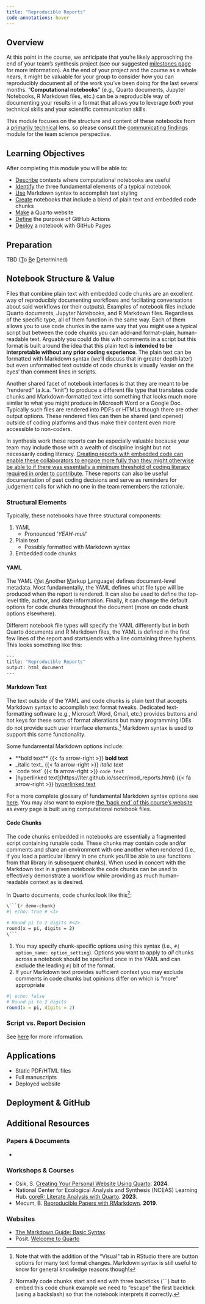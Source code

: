 ```yaml
---
title: "Reproducible Reports"
code-annotations: hover
---
```


## Overview

At this point in the course, we anticipate that you're likely approaching the end of your team's synthesis project (see our suggested [milestones page](https://lter.github.io/ssecr/proj_milestones.html) for more information). As the end of your project and the course as a whole nears, it might be valuable for your group to consider how you can reproducibly document all of the work you've been doing for the last several months. "**Computational notebooks**" (e.g., Quarto documents, Jupyter Notebooks, R Markdown files, etc.) can be a reproducible way of documenting your results in a format that allows you to leverage _both_ your technical skills and your scientific communication skills.

This module focuses on the structure and content of these notebooks from a <u>primarily technical</u> lens, so please consult the [communicating findings](https://lter.github.io/ssecr/mod_findings.html) module for the team science perspective.

## Learning Objectives

After completing this module you will be able to: 

- <u>Describe</u> contexts where computational notebooks are useful
- <u>Identify</u> the three fundamental elements of a typical notebook
- <u>Use</u> Markdown syntax to accomplish text styling
- <u>Create</u> notebooks that include a blend of plain text and embedded code chunks
- <u>Make</u> a Quarto website
- <u>Define</u> the purpose of GitHub Actions
- <u>Deploy</u> a notebook with GitHub Pages

## Preparation

TBD (<u>T</u>o <u>B</u>e <u>D</u>etermined)

## Notebook Structure & Value

Files that combine plain text with embedded code chunks are an excellent way of reproducibly documenting workflows and faciliating conversations about said workflows (or their outputs). Examples of notebook files include Quarto documents, Jupyter Notebooks, and R Markdown files. Regardless of the specific type, all of them function in the same way. Each of them allows you to use code chunks in the same way that you might use a typical script but between the code chunks you can add--and format--plain, human-readable text. Arguably you could do this with comments in a script but this format is built around the idea that this plain text is **intended to be interpretable without any prior coding experience**. The plain text can be formatted with Markdown syntax (we'll discuss that in greater depth later) but even unformatted text outside of code chunks is visually 'easier on the eyes' than comment lines in scripts.

Another shared facet of notebook interfaces is that they are meant to be "rendered" (a.k.a. "knit") to produce a different file type that translates code chunks and Markdown-formatted text into something that looks much more similar to what you might produce in Microsoft Word or a Google Doc. Typically such files are rendered into PDFs or HTMLs though there are other output options. These rendered files can then be shared (and opened) outside of coding platforms and thus make their content even more accessible to non-coders.

In synthesis work these reports can be especially valuable because your team may include those with a wealth of discipline insight but not necessarily coding literacy. <u>Creating reports with embedded code can enable these collaborators to engage more fully than they might otherwise be able to if there was essentially a minimum threshold of coding literacy required in order to contribute</u>. These reports can also be useful documentation of past coding decisions and serve as reminders for judgement calls for which no one in the team remembers the rationale.

### Structural Elements

Typically, these notebooks have three structural components:

1. YAML
    - Pronounced '_YEAH-mull_'
2. Plain text
    - Possibly formatted with Markdown syntax
3. Embedded code chunks

:::{.panel-tabset}

#### YAML

The YAML (<u>Y</u>et <u>A</u>nother <u>M</u>arkup <u>L</u>anguage) defines document-level metadata. Most fundamentally, the YAML defines what file type will be produced when the report is rendered. It can also be used to define the top-level title, author, and date information. Finally, it can change the default options for code chunks throughout the document (more on code chunk options elsewhere).

Different notebook file types will specify the YAML differently but in both Quarto documents and R Markdown files, the YAML is defined in the first few lines of the report and starts/ends with a line containing three hyphens. This looks something like this:

```.bash
---
title: "Reproducible Reports"
output: html_document
---
```

#### Markdown Text

The text outside of the YAML and code chunks is plain text that accepts Markdown syntax to accomplish text format tweaks. Dedicated text-formatting software (e.g., Microsoft Word, Gmail, etc.) provides buttons and hot keys for these sorts of format alterations but many programming IDEs do not provide such user interface elements.[^1] Markdown syntax is used to support this same functionality.

Some fundamental Markdown options include:

- \*\*bold text\*\* {{< fa arrow-right >}} **bold text**
- \_italic text\_ {{< fa arrow-right >}} _italic text_
- \`code text\` {{< fa arrow-right >}} `code text`
- \[hyperlinked text\]\(https://lter.github.io/ssecr/mod_reports.html\) {{< fa arrow-right >}} [hyperlinked text](https://lter.github.io/ssecr/mod_reports.html)

For a more complete glossary of fundamental Markdown syntax options see [here](https://www.markdownguide.org/basic-syntax/). You may also want to explore [the 'back end' of this course's website](https://github.com/lter/ssecr) as _every_ page is built using computational notebook files.

[^1]: Note that with the addition of the "Visual" tab in RStudio there are button options for many text format changes. Markdown syntax is still useful to know for general knowledge reasons though! 

#### Code Chunks

The code chunks embedded in notebooks are essentially a fragmented script containing runable code. These chunks may contain code and/or comments and share an environment with one another when rendered (i.e., if you load a particular library in one chunk you'll be able to use functions from that library in subsequent chunks). When used in concert with the Markdown text in a given notebook the code chunks can be used to effectively demonstrate a workflow while providing as much human-readable context as is desired.

In Quarto documents, code chunks look like this[^2]:

```.bash
\```{r demo-chunk}
#| echo: true # <1>

# Round pi to 2 digits #<2>
round(x = pi, digits = 2)
\```
```
1. You may specify chunk-specific options using this syntax (i.e., `#| option_name: option_setting`). Options you want to apply to _all_ chunks across a notebook should be specified once in the YAML and can exclude the leading `#|` bit of the format.
2. If your Markdown text provides sufficient context you may exclude comments in code chunks but opinions differ on which is "more" appropriate

```r
#| echo: false
# Round pi to 2 digits
round(x = pi, digits = 2)
```

[^2]: Normally code chunks start and end with three backticks (\`\`\`) but to embed this code chunk example we need to "escape" the first backtick (using a backslash) so that the notebook interprets it correctly.

:::



### Script vs. Report Decision

See [here](https://lter.github.io/scicomp/tip_notebook-vs-script.html) for more information.



## Applications

- Static PDF/HTML files
- Full manuscripts
- Deployed website

## Deployment & GitHub


## Additional Resources

### Papers & Documents

- 

### Workshops & Courses

- Csik, S. [Creating Your Personal Website Using Quarto](https://ucsb-meds.github.io/creating-quarto-websites/). **2024**.
- National Center for Ecological Analysis and Synthesis (NCEAS) Learning Hub. [coreR: Literate Analysis with Quarto](https://learning.nceas.ucsb.edu/2023-10-coreR/session_04.html). **2023**.
- Mecum, B. [Reproducible Papers with RMarkdown](https://nceas.github.io/oss-lessons/reproducible-papers-with-rmd/reproducible-papers-with-rmd.html). **2019**.

### Websites
- [The Markdown Guide: Basic Syntax](https://www.markdownguide.org/basic-syntax/).
- Posit. [Welcome to Quarto](https://quarto.org/)

